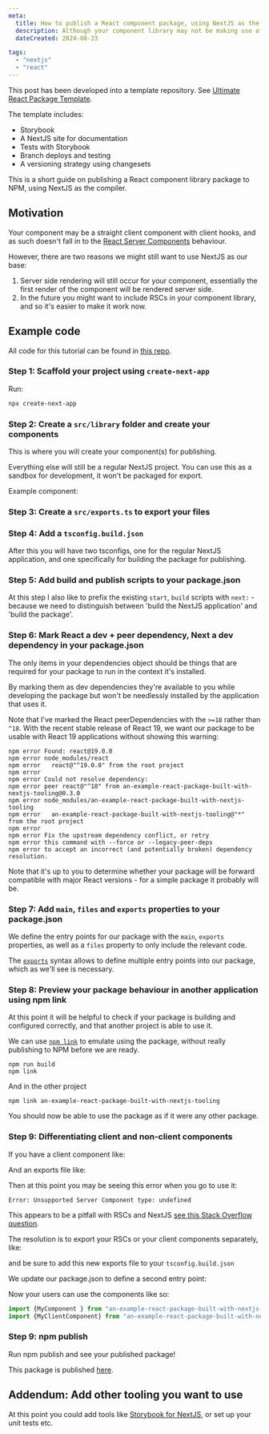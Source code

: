 ```yaml
---
meta:
  title: How to publish a React component package, using NextJS as the compiler
  description: Although your component library may not be making use of React Server Components and the like, it can be helpful to see how the component behaves in a NextJS context.
  dateCreated: 2024-08-23

tags: 
  - "nextjs"
  - "react"
---
```


<InfoPanel level="info">
  <p>
    This post has been developed into a template repository. See <a href="https://github.com/dwjohnston/ultimate-react-package-template">Ultimate React Package Template</a>.
  </p>
  <p>
    The template includes:
  </p>
  <ul>
      <li>Storybook</li>
      <li>A NextJS site for documentation</li>
      <li>Tests with Storybook</li> 
      <li>Branch deploys and testing</li>
      <li>A versioning strategy using changesets</li>
  </ul>
</InfoPanel>

This is a short guide on publishing a React component library package to NPM, using NextJS as the compiler. 

## Motivation 

Your component may be a straight client component with client hooks, and as such doesn't fall in to the [React Server Components](https://nextjs.org/docs/app/building-your-application/rendering/server-components) behaviour. 

However, there are two reasons we might still want to use NextJS as our base: 

1. Server side rendering will still occur for your component, essentially the first render of the component will be rendered server side. 
2. In the future you might want to include RSCs in your component library, and so it's easier to make it work now. 

## Example code

All code for this tutorial can be found in [this repo](https://github.com/dwjohnston/an-example-react-package-built-with-nextjs-tooling).

### Step 1: Scaffold your project using `create-next-app`

Run:
```bash
npx create-next-app
```

### Step 2: Create a `src/library` folder and create your components 

This is where you will create your component(s) for publishing. 

Everything else will still be a regular NextJS project. You can use this as a sandbox for development, it won't be packaged for export. 

Example component:

<GithubPermalinkRsc permalink="https://github.com/dwjohnston/an-example-react-package-built-with-nextjs-tooling/blob/339763c59d918f526c7726f166e055cc9e6448c7/src/library/MyComponent.tsx#L1-L6"/>

### Step 3: Create a `src/exports.ts` to export your files 

<GithubPermalinkRsc permalink="https://github.com/dwjohnston/an-example-react-package-built-with-nextjs-tooling/blob/6693d8e06152de64bc794031d6e14b601fb07f31/src/exports.ts#L1"/>

### Step 4: Add a `tsconfig.build.json`

After this you will have two tsconfigs, one for the regular NextJS application, and one specifically for building the package for publishing. 

<GithubPermalinkRsc permalink="https://github.com/dwjohnston/an-example-react-package-built-with-nextjs-tooling/blob/6693d8e06152de64bc794031d6e14b601fb07f31/tsconfig.build.json#L1-L29"/>

### Step 5: Add build and publish scripts to your package.json

At this step I also like to prefix the existing `start`, `build` scripts with `next:` - because we need to distinguish between 'build the NextJS application' and 'build the package'.  

<GithubPermalinkRsc permalink="https://github.com/dwjohnston/an-example-react-package-built-with-nextjs-tooling/blob/2b63c633a25d892a18f97bc74debba6ee7d0eafd/package.json#L9-L16"/>

### Step 6: Mark React a dev + peer dependency, Next a dev dependency in your package.json

The only items in your dependencies object should be things that are required for your package to run in the context it's installed. 

By marking them as dev dependencies they're available to you while developing the package but won't be needlessly installed by the application that uses it. 

<GithubPermalinkRsc permalink="https://github.com/dwjohnston/an-example-react-package-built-with-nextjs-tooling/blob/9504c47ce26b1f48ff5b33a319499dd381d6a920/package.json#L17-L31"/>

Note that I've marked the React peerDependencies with the `>=18` rather than `^18`. With the recent stable release of React 19, we want our package to be usable with React 19 applications without showing this warning: 

```
npm error Found: react@19.0.0
npm error node_modules/react
npm error   react@"^19.0.0" from the root project
npm error
npm error Could not resolve dependency:
npm error peer react@"^18" from an-example-react-package-built-with-nextjs-tooling@0.3.0
npm error node_modules/an-example-react-package-built-with-nextjs-tooling
npm error   an-example-react-package-built-with-nextjs-tooling@"*" from the root project
npm error
npm error Fix the upstream dependency conflict, or retry
npm error this command with --force or --legacy-peer-deps
npm error to accept an incorrect (and potentially broken) dependency resolution.
```

Note that it's up to you to determine whether your package will be forward compatible with major React versions - for a simple package it probably will be.

### Step 7: Add `main`, `files` and `exports` properties to your package.json

We define the entry points for our package with the `main`, `exports` properties, as well as a `files` property to only include the relevant code.

<GithubPermalinkRsc permalink="https://github.com/dwjohnston/an-example-react-package-built-with-nextjs-tooling/blob/5f98f329854e10b49af2ff525b9b3d7f907f3f79/package.json#L4-L8"/>

The [`exports`](https://docs.npmjs.com/cli/v10/configuring-npm/package-json#exports) syntax allows to define multiple entry points into our package, which as we'll see is necessary.

### Step 8: Preview your package behaviour in another application using npm link 

At this point it will be helpful to check if your package is building and configured correctly, and that another project is able to use it. 

We can use [`npm link`](https://docs.npmjs.com/cli/v10/commands/npm-link) to emulate using the package, without really publishing to NPM before we are ready. 

```
npm run build 
npm link 
```

And in the other project

``` 
npm link an-example-react-package-built-with-nextjs-tooling
```

You should now be able to use the package as if it were any other package. 

### Step 9: Differentiating client and non-client components 

If you have a client component like: 

<GithubPermalinkRsc permalink="https://github.com/dwjohnston/an-example-react-package-built-with-nextjs-tooling/blob/ede0876fd4406d5be8fdcb602dc9e3b755e6d59d/src/library/MyClientComponent.tsx#L1-L11"/>

And an exports file like: 

<GithubPermalinkRsc permalink="https://github.com/dwjohnston/an-example-react-package-built-with-nextjs-tooling/blob/ede0876fd4406d5be8fdcb602dc9e3b755e6d59d/src/exports.ts#L1-L2"/>

Then at this point you may be seeing this error when you go to use it:

```
Error: Unsupported Server Component type: undefined
```

This appears to be a pitfall with RSCs and NextJS [see this Stack Overflow question](https://stackoverflow.com/questions/75261466/unsupported-server-component-type-undefined-next-js-13).

The resolution is to export your RSCs or your client components separately, like: 

<GithubPermalinkRsc permalink="https://github.com/dwjohnston/an-example-react-package-built-with-nextjs-tooling/blob/339763c59d918f526c7726f166e055cc9e6448c7/src/exports.ts#L1-L2"/>

<GithubPermalinkRsc permalink="https://github.com/dwjohnston/an-example-react-package-built-with-nextjs-tooling/blob/9d67e42e38b1018a51d2d0b2d9cc3f26a3016e8f/src/export-client.ts#L1-L2"/>

and be sure to add this new exports file to your `tsconfig.build.json` 

<GithubPermalinkRsc permalink="https://github.com/dwjohnston/an-example-react-package-built-with-nextjs-tooling/blob/9d67e42e38b1018a51d2d0b2d9cc3f26a3016e8f/tsconfig.build.json#L24-L27"/>

We update our package.json to define a second entry point: 

<GithubPermalinkRsc permalink="https://github.com/dwjohnston/an-example-react-package-built-with-nextjs-tooling/blob/14c9fd167a997cce941d570d2d1dd20d2161d08f/package.json#L6-L9"/>

Now your users can use the components like so:


```js
import {MyComponent } from "an-example-react-package-built-with-nextjs-tooling";
import {MyClientComponent} from "an-example-react-package-built-with-nextjs-tooling/client";
```

### Step 9: npm publish

Run npm publish and see your published package!

This package is published [here](https://www.npmjs.com/package/an-example-react-package-built-with-nextjs-tooling).


## Addendum: Add other tooling you want to use

At this point you could add tools like [Storybook for NextJS](https://storybook.js.org/docs/get-started/frameworks/nextjs), or set up your unit tests etc.



